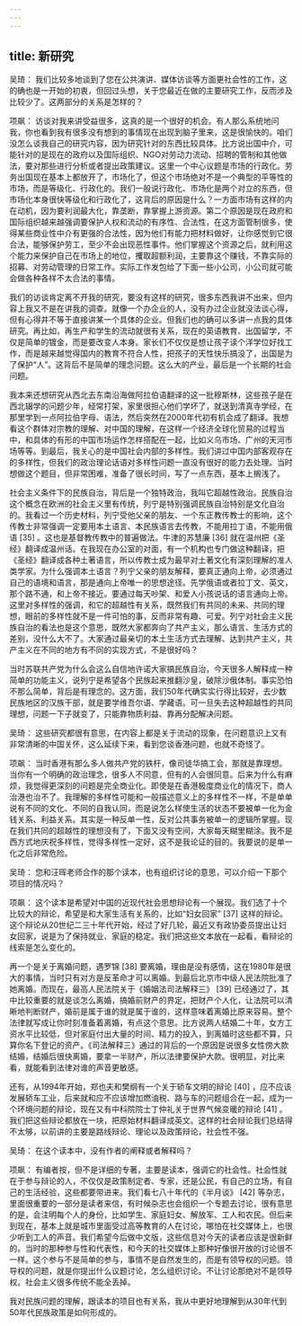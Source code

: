 ```yaml
---
---
---
```

title: 新研究
---




吴琦： 我们比较多地谈到了您在公共演讲、媒体访谈等方面更社会性的工作，这的确也是一开始的初衷，但回过头想，关于您最近在做的主要研究工作，反而涉及比较少了。这两部分的关系是怎样的？

项飙： 访谈对我来讲受益很多，这真的是一个很好的机会。有人那么系统地问我，你也看到我有很多没有想到的事情现在出现到脑子里来，这是很愉快的。咱们没怎么谈我自己的研究内容，因为研究针对的东西比较具体。比方说出国中介，可能针对的是现在的政府以及国际组织、NGO对劳动力流动、招聘的管制和其他做法，要对那些进行分析或者提出政策建议。这里一个中心议题是市场的行政化。劳务出国现在基本上都放开了，市场化了，但这个市场绝对不是一个典型的平等性的市场，而是等级化、行政化的。我们一般说行政化、市场化是两个对立的东西，但市场化本身很快等级化和行政化了，这背后的原因是什么？一方面市场有这样的内在动机，因为要利润最大化，靠垄断，靠掌握上游资源。第二个原因是现在政府和国际组织越来越强调要保护人权和流动的有序性、合法性，在这方面管制很多，使得某些商业性中介有更强的合法性，因为他们有能力把材料做好，让你感觉到它很合法，能够保护劳工，至少不会出现恶性事件。他们掌握这个资源之后，就利用这个能力来保护自己在市场上的地位，攫取超额利润，主要靠这个赚钱，不靠实际的招募、对劳动管理的日常工作。实际工作发包给了下面一些小公司，小公司就可能会做各种各样不太合法的事情。

我们的访谈肯定离不开我的研究，要没有这样的研究，很多东西我讲不出来，但内容上我又不是在讲我的调查。就像一个办企业的人，没有办过企业就没法谈心得，但有心得并不等于直接讲某一个具体的企业。但我们也的确可以多讲一点我的具体研究。再比如，再生产和学生的流动就很有关系，现在的英语教育、出国留学，不仅是简单的镀金，而是要改变人本身。家长们不仅仅是想让孩子读个洋学位好找工作，而是越来越觉得国内的教育不符合人性，把孩子的天性快乐搞没了，出国是为了保护“人”。这背后不是简单的理念问题。这么大的产业，最后是一个长期的社会问题。

我本来还想研究从西北去东南沿海做阿拉伯语翻译的这一批穆斯林，这些孩子是在西北辍学的问题少年，经常打架，家里很担心他们学坏了，就送到清真寺学经，在那里学到一点阿拉伯字母、语法，然后突然在2000年代初有机会成了翻译。我想看这个群体对宗教的理解、对中国的理解，在这样一个经济全球化贸易的过程当中，和具体的有形的中国市场运作怎样搭配在一起，比如义乌市场、广州的天河市场等等。到最后，我关心的是中国社会内部的多样性。我们讲过中国内部客观存在的多样性，但我们的政治理论话语对多样性问题一直没有很好的能力去处理。当时想做这个题目，但非常困难，准备了很长时间，写了一点东西，基本上搁浅了。

社会主义条件下的民族自治，背后是一个独特政治，我叫它超越性政治。民族自治这个概念在欧洲的社会主义里有传统，列宁是特别强调民族自治特别是文化自治的。我看过一个历史材料，列宁受他父亲的朋友、一个东正教传教士的影响，这个传教士非常强调一定要用本土语言、本民族语言去传教，不能用拉丁语，不能用俄语 [35] 。这也是基督教传教中的普遍做法。牛津的苏慧廉 [36] 就在温州把《圣经》翻译成温州话。在我现在办公室的对面，有一个机构也专门做这种翻译，把《圣经》翻译成各种土著语言，所以传教士成为最早对土著文化有深刻理解的准人类学家。为什么强调本土语言？列宁父亲的朋友解释，要真正通向上帝，必须通过自己的语境和语言，那是通向上帝唯一的思想途径。先学俄语或者拉丁文、英文，那个路不通，和上帝不接近。要通过每天吵架、和爱人小孩说话的语言通向上帝。这里对多样性的强调，和它的超越性有关系，既然我们有共同的未来、共同的理想，眼前的多样性就不是一件可怕的事，反而非常有趣、可爱。列宁对社会主义民族自治的看法也是这个意思，既然大家都奔向了共产主义，那么语言、生活方式的差别，没什么大不了。大家通过最亲切的本土生活方式去理解、达到共产主义，共产主义在不同的地方有不同的实现方式，不是很好吗？

当时苏联共产党为什么会这么自信地许诺大家搞民族自治，今天很多人解释成一种简单的功能主义，说列宁是希望各个民族起来推翻沙皇，破除沙俄体制。事实恐怕不那么简单，背后是有理念的。这方面，我们50年代确实实行得比较好，去少数民族地区的汉族干部，就是要学维吾尔语、学藏语。可一旦失去这种超越性的共同理想，问题一下子就变了，只能靠物质利益、靠再分配解决问题。

吴琦： 这些研究都很有意思，在内容上都是关于流动的现象，在问题意识上又有非常清晰的中国关怀，这么延续下来，看到您谈香港问题，也就不奇怪了。

项飙： 当时香港有那么多人做共产党的铁杆，像司徒华搞工会，那就是靠理想。当你有一个明确的政治理念，很多人不同意，但有的人会很同意。后来为什么有麻烦，我觉得更深刻的问题是完全商业化。即使是在香港极度商业化的情况下，商人治港也治不了。我理解的多样性可能和一般描述意义上的多样性不一样，不是单单说有不同的文化、不同的自我认同，而是说怎么样使生活的状态不要被单一化为金钱关系、利益关系。其实是一种反单一性，反对公共事务被单一的逻辑所掌握。现在我们共同的超越性的理想没有了，下面又没有空间，大家每天糊里糊涂。我不是西方式地庆祝多样性，觉得多样性一定好，这不是我论证的目的。我要说的是单一化之后非常危险。

吴琦： 您和汪晖老师合作的那个读本，也有组织讨论的意思，可以介绍一下那个项目的情况吗？

项飙： 这个读本是希望对中国的近现代社会思想辩论有一个展现。我们选了十个比较大的辩论，希望是和大家生活有关系的，比如“妇女回家” [37] 这样的辩论。这个辩论从20世纪二三十年代开始，经过了好几轮，最近又有政协委员提出让妇女回家，说是为了保持就业、家庭的稳定。我们把这些文本放在一起看，看辩论的线索是怎么变化的。

再一个是关于离婚问题，遇罗锦 [38] 要离婚，理由是没有感情，这在1980年是很大的事情，当时只有对方是反革命才可以离婚。到最后北京市中级人民法院批准了她离婚。而现在，最高人民法院关于《婚姻法司法解释三》 [39] 已经通过了，其中比较重要的就是谈怎么离婚，搞婚前财产的界定，把财产个人化，让法院可以清晰地判断财产，婚前是属于谁的就是属于谁的，这样意味着离婚比原来容易。整个法律就写成让你时刻准备着离婚，有点这个意思。比方说两人结婚二十年，女方工资水平比较低，但对家庭付出大量的时间、精力的投入，到离婚时这些都不算，只算你名下登记的资产。《司法解释三》通过的背后的一个原因是说很多女性傍大款结婚，结婚后很快离婚，要拿一半财产，所以法律要保护大款。很明显，对比来看，就能看到法律对谁的声音更敏感。

还有，从1994年开始，郑也夫和樊纲有一个关于轿车文明的辩论 [40] ，应不应该发展轿车工业，后来就和应不应该增加燃油税、路与车的问题组合在一起，成为一个环境问题的辩论，现在又有中科院院士丁仲礼关于世界气候变暖的辩论 [41] 。我们把这些辩论都放在一块，把原始材料翻译成英文。这样的社会辩论我们总结得不太够，以前讲的主要是路线辩论、理论以及政策辩论，社会性不强。

吴琦： 在这个读本中，没有作者的阐释或者解释吗？

项飙： 有编者按，但不是详细的专著，主要是读本，强调它的社会性。社会性就在于参与辩论的人，不仅仅是政策制定者、专家，还是公民，有自己的立场，有自己的生活经验，这些都要带进来。我们看七八十年代的《半月谈》 [42] 等杂志，里面很重要的一部分是读者来信，有时候杂志也会组织一个专题去讨论，很有意思的是，会注明每个人的身份，比如学生、家庭妇女、解放军、工人和农民。但后来到现在，基本上就是城市里面受过高等教育的人在讨论，哪怕在社交媒体上，也很少听到工人的声音。我们希望今后做中文版，这些信息对今天的读者应该是很新鲜的。当时的那种参与性和代表性，和今天的社交媒体上那种好像很开放的讨论很不一样。这个参与不是简单的参与，事情不是自然发生的，而是有领导权的问题。领导权的问题，就是你提出什么议题讨论，怎么组织讨论。不让讨论那绝对不是领导权。社会主义很多传统不能全丢掉。

我对民族问题的理解，跟读本的项目也有关系，我从中更好地理解到从30年代到50年代民族政策是如何形成的。